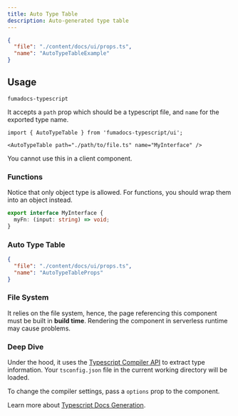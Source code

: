 ```yaml
---
title: Auto Type Table
description: Auto-generated type table
---
```


<Wrapper>

<div className="bg-fd-background px-4 rounded-xl">

```json doc-gen:typescript
{
  "file": "./content/docs/ui/props.ts",
  "name": "AutoTypeTableExample"
}
```

</div>

</Wrapper>

## Usage

```package-install
fumadocs-typescript
```

It accepts a `path` prop which should be a typescript file, and `name` for the exported type name.

```mdx
import { AutoTypeTable } from 'fumadocs-typescript/ui';

<AutoTypeTable path="./path/to/file.ts" name="MyInterface" />
```

<Callout title="Server Component only" type="warn">

You cannot use this in a client component.

</Callout>

### Functions

Notice that only object type is allowed. For functions, you should wrap them into an object instead.

```ts
export interface MyInterface {
  myFn: (input: string) => void;
}
```

### Auto Type Table

```json doc-gen:typescript
{
  "file": "./content/docs/ui/props.ts",
  "name": "AutoTypeTableProps"
}
```

### File System

It relies on the file system, hence, the page referencing this component must be built in **build time**. Rendering the component in serverless runtime may cause problems.

### Deep Dive

Under the hood, it uses the [Typescript Compiler API](https://github.com/microsoft/TypeScript/wiki/Using-the-Compiler-API) to extract type information.
Your `tsconfig.json` file in the current working directory will be loaded.

To change the compiler settings, pass a `options` prop to the component.

Learn more about [Typescript Docs Generation](/docs/ui/typescript).
